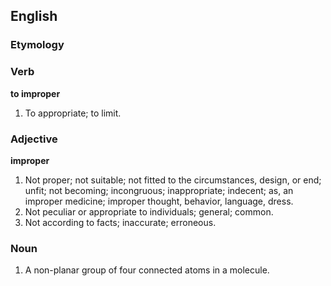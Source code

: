 ==English==
=== Etymology ===
{{etystub}}

===Verb===

'''to improper'''

#To appropriate; to limit.

===Adjective===

'''improper'''

#Not proper; not suitable; not fitted to the circumstances, design, or end; unfit; not becoming; incongruous; inappropriate; indecent; as, an improper medicine; improper thought, behavior, language, dress.
#Not peculiar or appropriate to individuals; general; common.
#Not according to facts; inaccurate; erroneous.

===Noun===

#A non-planar group of four connected atoms in a molecule.